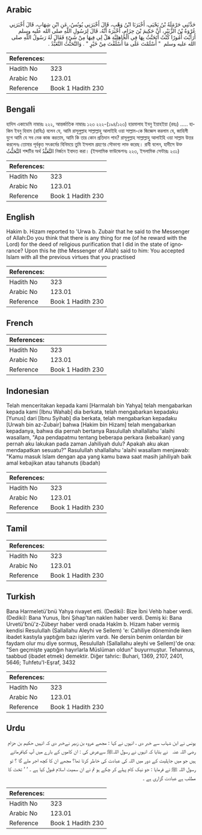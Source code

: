 ## Arabic


<div dir="rtl" lang="ar" style={{fontSize:'larger',backgroundColor:'#f8f9fa',padding:20}}>
حَدَّثَنِي حَرْمَلَةُ بْنُ يَحْيَى، أَخْبَرَنَا ابْنُ وَهْبٍ، قَالَ أَخْبَرَنِي يُونُسُ، عَنِ ابْنِ شِهَابٍ، قَالَ أَخْبَرَنِي عُرْوَةُ بْنُ الزُّبَيْرِ، أَنَّ حَكِيمَ بْنَ حِزَامٍ، أَخْبَرَهُ أَنَّهُ، قَالَ لِرَسُولِ اللَّهِ صلى الله عليه وسلم أَرَأَيْتَ أُمُورًا كُنْتُ أَتَحَنَّثُ بِهَا فِي الْجَاهِلِيَّةِ هَلْ لِي فِيهَا مِنْ شَىْءٍ فَقَالَ لَهُ رَسُولُ اللَّهِ صلى الله عليه وسلم ‏ "‏ أَسْلَمْتَ عَلَى مَا أَسْلَفْتَ مِنْ خَيْرٍ ‏"‏ ‏.‏ وَالتَّحَنُّثُ التَّعَبُّدُ ‏.‏
</div>
<div style={{backgroundColor:'#f8f9fa',padding:20, marginBottom: 10}}><table> <thead> <tr> <th>References:</th> <th></th> </tr> </thead> <tbody><tr><td>Hadith No</td><td>323</td></tr><tr><td>Arabic No</td><td>123.01</td></tr><tr><td>Reference</td><td>Book 1 Hadith 230</td></tr></tbody></table></div>

## Bengali


<div dir="ltr" lang="bn" style={{fontSize:'larger',backgroundColor:'#f8f9fa',padding:20}}>
হাদিস একাডেমি নাম্বারঃ ২২২, আন্তর্জাতিক নাম্বারঃ ১২৩ ২২২-(১৯৪/১২৩) হারমালাহ ইবনু ইয়াহইয়া (রহঃ) ..... হাকিম ইবনু হিযাম (রাযিঃ) বলেন যে, আমি রাসূলুল্লাহ সাল্লাল্লাহু আলাইহি ওয়া সাল্লাম-কে জিজ্ঞেস করলাম যে, জাহিলী যুগে আমি যে সব নেক কাজ করতাম, আমি কি তার কোন প্রতিদান পাব? রাসূলুল্লাহ সাল্লাল্লাহু আলাইহি ওয়া সাল্লাম উত্তর করলেনঃ তোমার পূর্বকৃত সৎকর্মের বিনিময়ে তুমি ইসলাম গ্রহণের সৌভাগ্য লাভ করেছ। রাবী বলেন, হাদীসে উক্ত التَّحَنُّثُ শব্দটির অর্থ التَّعَبُّدُ নির্জনে ইবাদত করা। (ইসলামিক ফাউন্ডেশনঃ ২২৩, ইসলামিক সেন্টারঃ ২৩১)
</div>
<div style={{backgroundColor:'#f8f9fa',padding:20, marginBottom: 10}}><table> <thead> <tr> <th>References:</th> <th></th> </tr> </thead> <tbody><tr><td>Hadith No</td><td>323</td></tr><tr><td>Arabic No</td><td>123.01</td></tr><tr><td>Reference</td><td>Book 1 Hadith 230</td></tr></tbody></table></div>

## English


<div dir="ltr" lang="en" style={{fontSize:'larger',backgroundColor:'#f8f9fa',padding:20}}>
Hakim b. Hizam reported to 'Urwa b. Zubair that he said to the Messenger of Allah:Do you think that there is any thing for me (of he reward with the Lord) for the deed of religious purification that I did in the state of ignorance? Upon this he (the Messenger of Allah) said to him: You accepted Islam with all the previous virtues that you practised
</div>
<div style={{backgroundColor:'#f8f9fa',padding:20, marginBottom: 10}}><table> <thead> <tr> <th>References:</th> <th></th> </tr> </thead> <tbody><tr><td>Hadith No</td><td>323</td></tr><tr><td>Arabic No</td><td>123.01</td></tr><tr><td>Reference</td><td>Book 1 Hadith 230</td></tr></tbody></table></div>

## French


<div dir="ltr" lang="fr" style={{fontSize:'larger',backgroundColor:'#f8f9fa',padding:20}}>

</div>
<div style={{backgroundColor:'#f8f9fa',padding:20, marginBottom: 10}}><table> <thead> <tr> <th>References:</th> <th></th> </tr> </thead> <tbody><tr><td>Hadith No</td><td>323</td></tr><tr><td>Arabic No</td><td>123.01</td></tr><tr><td>Reference</td><td>Book 1 Hadith 230</td></tr></tbody></table></div>

## Indonesian


<div dir="ltr" lang="id" style={{fontSize:'larger',backgroundColor:'#f8f9fa',padding:20}}>
Telah menceritakan kepada kami [Harmalah bin Yahya] telah mengabarkan kepada kami [Ibnu Wahab] dia berkata, telah mengabarkan kepadaku [Yunus] dari [Ibnu Syihab] dia berkata, telah mengabarkan kepadaku [Urwah bin az-Zubair] bahwa [Hakim bin Hizam] telah mengabarkan kepadanya, bahwa dia pernah bertanya Rasulullah shallallahu 'alaihi wasallam, "Apa pendapatmu tentang beberapa perkara (kebaikan) yang pernah aku lakukan pada zaman Jahiliyah dulu? Apakah aku akan mendapatkan sesuatu?" Rasulullah shallallahu 'alaihi wasallam menjawab: "Kamu masuk Islam dengan apa yang kamu bawa saat masih jahiliyah baik amal kebajikan atau tahanuts (ibadah)
</div>
<div style={{backgroundColor:'#f8f9fa',padding:20, marginBottom: 10}}><table> <thead> <tr> <th>References:</th> <th></th> </tr> </thead> <tbody><tr><td>Hadith No</td><td>323</td></tr><tr><td>Arabic No</td><td>123.01</td></tr><tr><td>Reference</td><td>Book 1 Hadith 230</td></tr></tbody></table></div>

## Tamil


<div dir="ltr" lang="ta" style={{fontSize:'larger',backgroundColor:'#f8f9fa',padding:20}}>

</div>
<div style={{backgroundColor:'#f8f9fa',padding:20, marginBottom: 10}}><table> <thead> <tr> <th>References:</th> <th></th> </tr> </thead> <tbody><tr><td>Hadith No</td><td>323</td></tr><tr><td>Arabic No</td><td>123.01</td></tr><tr><td>Reference</td><td>Book 1 Hadith 230</td></tr></tbody></table></div>

## Turkish


<div dir="ltr" lang="tr" style={{fontSize:'larger',backgroundColor:'#f8f9fa',padding:20}}>
Bana Harmeletü'bnü Yahya rivayet etti. (Dediki): Bize İbni Vehb haber verdi. (Dediki): Bana Yunus, İbni Şıhap'tan naklen haber verdi. Demiş ki: Bana Urvetü'bnü'z-Zübeyr haber verdi onada Hakîm b. Hizam haber vermiş kendisi Resulullah (Sallallahu Aleyhi ve Sellem) 'e: Cahiliye döneminde iken ibadet kastıyla yaptığım bazı işlerim vardı. Ne dersin benim onlardan bir faydam olur mu diye sormuş, Resulullah (Sallallahu aleyhi ve Sellem)'de ona: "Sen geçmişte yaptığın hayırlarla Müslüman oldun" buyurmuştur. Tehannus, taabbud (ibadet etmek) demektir. Diğer tahric: Buhari, 1369, 2107, 2401, 5646; Tuhfetu'I-Eşraf, 3432
</div>
<div style={{backgroundColor:'#f8f9fa',padding:20, marginBottom: 10}}><table> <thead> <tr> <th>References:</th> <th></th> </tr> </thead> <tbody><tr><td>Hadith No</td><td>323</td></tr><tr><td>Arabic No</td><td>123.01</td></tr><tr><td>Reference</td><td>Book 1 Hadith 230</td></tr></tbody></table></div>

## Urdu


<div dir="rtl" lang="ur" style={{fontSize:'larger',backgroundColor:'#f8f9fa',padding:20}}>
یونس نے ابن شہاب سے خبر دی ، انہوں نے کہا : مجھے عروہ بن زبیر نےخبر دی کہ انہیں حکیم بن حزام ‌رضی ‌اللہ ‌عنہ ‌ ‌ نے بتایا کہ انہوں نے رسول اللہﷺ سےعرض کی : ان کاموں کے بارے میں آپ کیافرماتے ہیں جو میں جاہلیت کے دور میں اللہ کی عبادت کی خاطر کرتا تھا؟ مجھے ان کا کچھ اجر ملے گا ؟ تو رسول اللہ ﷺ نے فرمایا : جو نیک کام پہلے کر چکے ہو تم نے ان سمیت اسلام قبول کیا ہے ۔ ‘ ‘ تخث کا مطلب ہے عبادت گزاری ہے ۔
</div>
<div style={{backgroundColor:'#f8f9fa',padding:20, marginBottom: 10}}><table> <thead> <tr> <th>References:</th> <th></th> </tr> </thead> <tbody><tr><td>Hadith No</td><td>323</td></tr><tr><td>Arabic No</td><td>123.01</td></tr><tr><td>Reference</td><td>Book 1 Hadith 230</td></tr></tbody></table></div>